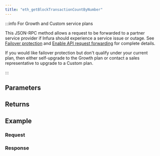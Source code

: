 ```yaml
---
title: "eth_getBlockTransactionCountByNumber"
---
```




<Description />

:::info For Growth and Custom service plans

This JSON-RPC method allows a request to be forwarded to a partner service provider if Infura should
experience a service issue or outage. See [Failover protection](../../../concepts/failover-protection.md)
and [Enable API request forwarding](../../../how-to/enable-api-forwarding.md)
for complete details.

If you would like failover protection but don't qualify under your current plan, then either
self-upgrade to the Growth plan or contact a sales representative to upgrade to a Custom plan.

:::

## Parameters


<Params />

## Returns


<Returns />

## Example


<Example />

### Request


<Request />

### Response


<Response />
